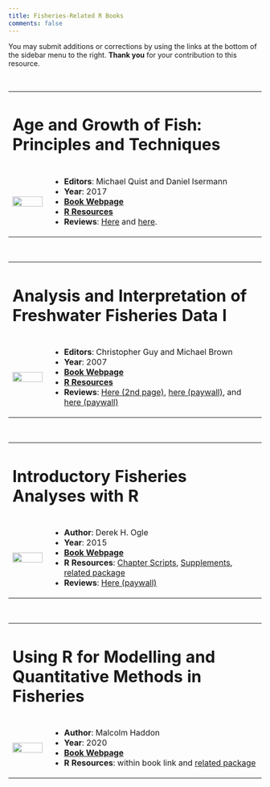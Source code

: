 ```yaml
---
title: Fisheries-Related R Books
comments: false
---
```


:::{.callout-tip appearance="minimal"}
You may submit additions or corrections by using the links at the bottom of the sidebar menu to the right. **Thank you** for your contribution to this resource.
:::

&nbsp;

<table>
<tr><td colspan=2>
# Age and Growth of Fish: Principles and Techniques
</td></tr>
<tr>
<td style="width:15%"><img src="../img/Age-and-Growth-Cover.webp" style="max-height: auto; width: 100%;" align="left"></td>
<td style="vertical-align: top;">
* **Editors**: Michael Quist and Daniel Isermann
* **Year**: 2017
* [**Book Webpage**](https://fisheries.org/bookstore/all-titles/professional-and-trade/55078c/) 
* [**R Resources**](https://derekogle.com/AGF/)
* **Reviews**: [Here](https://fisheries.org/wp-content/uploads/2018/11/Age-and-Growth-book-review.pdf) and [here](https://fisheries.org/wp-content/uploads/2019/08/Age-Growth-book-review.pdf).
</td></tr></table>

&nbsp;

<table>
<tr><td colspan=2>
# Analysis and Interpretation of Freshwater Fisheries Data I
</td></tr>
<tr>
<td style="width:15%"><img src="../img/AIFFD1_cover.webp" style="max-height: auto; width: 100%;" align="left"></td>
<td style="vertical-align: top;">
* **Editors**: Christopher Guy and Michael Brown
* **Year**: 2007
* [**Book Webpage**](https://fisheries.org/bookstore/all-titles/professional-and-trade/55049c/) 
* [**R Resources**](http://derekogle.com/aiffd2007/)
* **Reviews**: [Here (2nd page)](https://www.researchgate.net/publication/259311329_Book_review_Analysis_and_Interpretation_of_Freshwater_Fisheries_Data), [here (paywall)](https://www.journals.uchicago.edu/doi/abs/10.1086/590581), and [here (paywall)](https://onlinelibrary.wiley.com/doi/abs/10.1111/j.1365-2427.2008.02034.x)
</td></tr></table>

&nbsp;

<table>
<tr><td colspan=2>
# Introductory Fisheries Analyses with R
</td></tr>
<tr>
<td style="width:15%"><img src="../img/IFARCover_large.JPG" style="max-height: auto; width: 100%;" align="left"></td>
<td style="vertical-align: top;">
* **Author**: Derek H. Ogle
* **Year**: 2015
* [**Book Webpage**](http://derekogle.com/IFAR/book/) 
* **R Resources**: [Chapter Scripts](http://derekogle.com/IFAR/scripts/), [Supplements](http://derekogle.com/IFAR/supplements/), [related package](https://fishr-core-team.github.io/FSA/)
* **Reviews**: [Here (paywall)](https://onlinelibrary.wiley.com/doi/10.1111/jfb.13153)
</td></tr></table>

&nbsp;

<table>
<tr><td colspan=2>
# Using R for Modelling and Quantitative Methods in Fisheries
</td></tr>
<tr>
<td style="width:15%"><img src="../img/URMQMF_cover.png" style="max-height: auto; width: 100%;" align="left"></td>
<td style="vertical-align: top;">
* **Author**: Malcolm Haddon
* **Year**: 2020
* [**Book Webpage**](https://haddonm.github.io/URMQMF/) 
* **R Resources**: within book link and [related package](https://github.com/haddonm/MQMF)
</td></tr></table>

